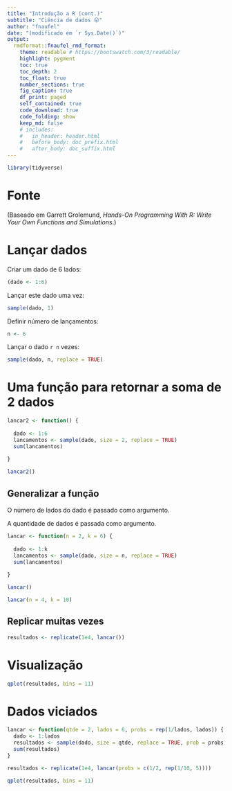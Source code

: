 ```yaml
---
title: "Introdução a R (cont.)"
subtitle: "Ciência de dados 😜"
author: "fnaufel"
date: "(modificado em `r Sys.Date()`)"
output: 
  rmdformat::fnaufel_rmd_format:
    theme: readable # https://bootswatch.com/3/readable/
    highlight: pygment
    toc: true
    toc_depth: 2
    toc_float: true
    number_sections: true
    fig_caption: true
    df_print: paged
    self_contained: true
    code_download: true
    code_folding: show
    keep_md: false
    # includes:
    #   in_header: header.html
    #   before_body: doc_prefix.html
    #   after_body: doc_suffix.html
---
```


```r
library(tidyverse)
```


# Fonte

(Baseado em Garrett Grolemund, *Hands-On Programming With R: Write Your Own Functions and Simulations*.)


# Lançar dados

Criar um dado de 6 lados:

```r
(dado <- 1:6)
```

Lançar este dado uma vez:

```r
sample(dado, 1)
```

Definir número de lançamentos:

```r
n <- 6
```

Lançar o dado `r n` vezes:

```r
sample(dado, n, replace = TRUE)
```

# Uma função para retornar a soma de 2 dados

```r

lancar2 <- function() {
  
  dado <- 1:6
  lancamentos <- sample(dado, size = 2, replace = TRUE)
  sum(lancamentos)
  
}

```

```r
lancar2()
```

## Generalizar a função

O número de lados do dado é passado como argumento.

A quantidade de dados é passada como argumento.

```r
lancar <- function(n = 2, k = 6) {
  
  dado <- 1:k
  lancamentos <- sample(dado, size = n, replace = TRUE)
  sum(lancamentos)
  
}
```

```r
lancar()
```

```r
lancar(n = 4, k = 10)
```


## Replicar muitas vezes

```r
resultados <- replicate(1e4, lancar())
```

# Visualização

```r
qplot(resultados, bins = 11)
```


# Dados viciados

```r
lancar <- function(qtde = 2, lados = 6, probs = rep(1/lados, lados)) {
  dado <- 1:lados
  resultados <- sample(dado, size = qtde, replace = TRUE, prob = probs)
  sum(resultados)
}
```

```r
resultados <- replicate(1e4, lancar(probs = c(1/2, rep(1/10, 5))))
```

```r
qplot(resultados, bins = 11)
```

